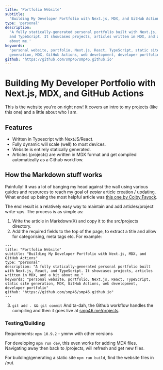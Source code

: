 ```yaml
---
title: 'Portfolio Website'
subtitle:
  'Building My Developer Portfolio with Next.js, MDX, and GitHub Actions'
type: 'personal'
description:
  'A fully statically-generated personal portfolio built with Next.js, React,
  and TypeScript. It showcases projects, articles written in MDX, and a bit
  about me.'
keywords:
  'personal website, portfolio, Next.js, React, TypeScript, static site
  generation, MDX, GitHub Actions, web development, developer portfolio'
github: 'https://github.com/smp46/smp46.github.io'
---
```


# Building My Developer Portfolio with Next.js, MDX, and GitHub Actions

This is the website you're on right now! It covers an intro to my projects (like
this one) and a little about who I am.

## Features

- Written in Typescript with NextJS/React.
- Fully dynamic will scale (well) to most devices.
- Website is entirely statically generated.
- Articles (projects) are written in MDX format and get compiled automatically
  as a Github workflow.

## How the Markdown stuff works

Painfully! It was a lot of banging my head against the wall using various guides
and resources to reach my goal of _easier_ article creation / updating. What
ended up being the most helpful article was
[this one by Colby Fayock](https://spacejelly.dev/posts/how-to-source-mdx-content-in-next-js-to-dynamically-create-pages-for-a-blog).

The end result is a relatively easy way to maintain and add articles/project
write-ups. The process is as simple as:

1. Write the article in Markdown(X) and copy it to the src/projects directory.
2. Add the required fields to the top of the page, to extract a title and allow
   for categorising, meta tags etc. For example:

```
---
title: "Portfolio Website"
subtitle: "Building My Developer Portfolio with Next.js, MDX, and GitHub Actions"
type: "personal"
description: "A fully statically-generated personal portfolio built with Next.js, React, and TypeScript. It showcases projects, articles written in MDX, and a bit about me."
keywords: "personal website, portfolio, Next.js, React, TypeScript, static site generation, MDX, GitHub Actions, web development, developer portfolio"
github: "https://github.com/smp46/smp46.github.io"
---
```

3. `git add . && git commit` And ta-dah, the Github workflow handles the
   compiling and then it goes live at
   [smp46.me/projects](https://smp46.me/projects).

### Testing/Building

Requirements: `npm 10.9.2` - ymmv with other versions

For developing `npm run dev`, this even works for adding MDX files. Navigating
away then back to /projects, will refresh and get new files.

For building/generating a static site `npm run build`, find the website files in
/out.
